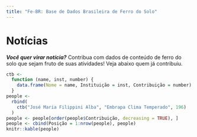 ```yaml
---
title: "Fe-BR: Base de Dados Brasileira de Ferro do Solo"
---
```


Notícias
=================================

***Você quer virar notícia?*** Contribua com dados de conteúdo de ferro do solo que sejam fruto de suas
atividades! Veja abaixo quem já contribuiu.

```r
ctb <- 
  function (name, inst, number) {
    data.frame(Nome = name, Instituição = inst, Contribuição = number)
  }
people <- 
  rbind(
    ctb("José Maria Filippini Alba", "Embrapa Clima Temperado", 196)
  )
people <- people[order(people$Contribuição, decreasing = TRUE), ]
people <- cbind(Posição = 1:nrow(people), people)
knitr::kable(people)
```
